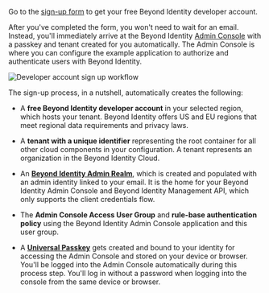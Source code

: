 Go to the [sign-up form](https://www.beyondidentity.com/developers/signup) to get your free Beyond Identity developer account. 

After you've completed the form, you won't need to wait for an email. Instead, you'll immediately arrive at the Beyond Identity [Admin Console](/docs/next/admin-console) with a passkey and tenant created for you automatically. The Admin Console is where you can configure the example application to authorize and authenticate users with Beyond Identity.


<img src={DevSignUpFlow} id="workflows" alt="Developer account sign up workflow" />

<br />

The sign-up process, in a nutshell, automatically creates the following:

* A **free Beyond Identity developer account** in your selected region, which hosts your tenant. Beyond Identity offers US and EU regions that meet regional data requirements and privacy laws. 

* A **tenant with a unique identifier** representing the root container for all other cloud components in your configuration. A tenant represents an organization in the Beyond Identity Cloud.

* An <a href="#" data-tooltip="A unique administrative domain created in your tenant when you signed up for your developer account. It's populated with your admin identity, so you can access the Beyond Identity Admin Console. The Admin Realm contains a unique set of directories, policies, events, applications, and branding objects. It also includes the Beyond Identity Management API used to create API tokens that authorize access to the Beyond Identity APIs. A tenant will always have the Beyond Identity Admin Realm."><b>Beyond Identity Admin Realm</b></a>, which is created and populated with an admin identity linked to your email. It is the home for your Beyond Identity Admin Console and Beyond Identity Management API, which only supports the client credentials flow.

* The **Admin Console Access User Group** and **rule-base authentication policy** using the Beyond Identity Admin Console application and this user group. 

* A <a href="#" data-tooltip="A public and private key pair. The private key is generated and stored and never leaves the user’s devices’ hardware root of trust. The public key, on the other hand, is sent to the Beyond Identity cloud. All keys are cryptographically linked to the user and can be centrally managed using our APIs."><b>Universal Passkey</b></a> gets created and bound to your identity for accessing the Admin Console and stored on your device or browser. You'll be logged into the Admin Console automatically during this process step. You'll log in without a password when logging into the console from the same device or browser.